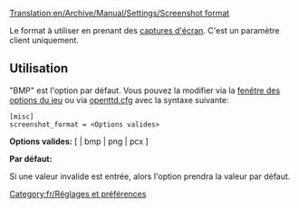 [[Translation:en/Archive/Manual/Settings/Screenshot format]]


[[Category:fr/Réglages et préférences]]

Le format à utiliser en prenant des [[fr/Manual/Capture d'écran|captures d'écran]]. C'est un paramètre client uniquement.

==Utilisation==

"BMP" est l'option par défaut. Vous pouvez la modifier via la [[fr/Manual/Fenêtre des options du jeu|fenêtre des options du jeu]] ou via [[fr/Archive/Manual/Settings/Openttd.cfg|openttd.cfg]] avec la syntaxe suivante:

<pre>
[misc]
screenshot_format = <Options valides>
</pre>

'''Options valides:''' [ <vide> | bmp | png | pcx ]

'''Par défaut:''' <vide>

Si une valeur invalide est entrée, alors l'option prendra la valeur par défaut.